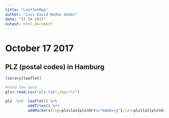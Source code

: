 ```yaml
---
title: "LeafletMap"
author: "Luis David Bedon Gomez"
date: "17 10 2017"
output: html_document
---
```


# October 17 2017

## PLZ (postal codes) in Hamburg

```r
library(leaflet)

#read the data
plz<-read.csv("plz.tab",sep="\t")

plz  %>%  leaflet() %>%
          addTiles() %>%
          addMarkers(lng=plz$lon[plz$Ort=="Hamburg"],lat=plz$lat[plz$Ort=="Hamburg"],popup=plz$plz[plz$Ort=="Hamburg"],label=as.character(plz$plz[plz$Ort=="Hamburg"]))

 


```
